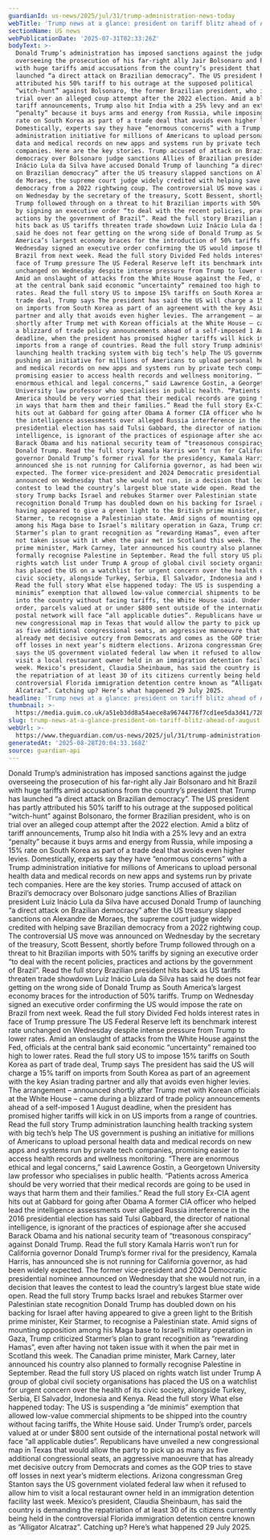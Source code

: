 ```yaml
---
guardianId: us-news/2025/jul/31/trump-administration-news-today
webTitle: 'Trump news at a glance: president on tariff blitz ahead of August deadline'
sectionName: US news
webPublicationDate: '2025-07-31T02:33:26Z'
bodyText: >-
  Donald Trump’s administration has imposed sanctions against the judge
  overseeing the prosecution of his far-right ally Jair Bolsonaro and hit Brazil
  with huge tariffs amid accusations from the country’s president that Trump has
  launched “a direct attack on Brazilian democracy”. The US president has partly
  attributed his 50% tariff to his outrage at the supposed political
  “witch-hunt” against Bolsonaro, the former Brazilian president, who is on
  trial over an alleged coup attempt after the 2022 election. Amid a blitz of
  tariff announcements, Trump also hit India with a 25% levy and an extra
  “penalty” because it buys arms and energy from Russia, while imposing a 15%
  rate on South Korea as part of a trade deal that avoids even higher levies.
  Domestically, experts say they have “enormous concerns” with a Trump
  administration initiative for millions of Americans to upload personal health
  data and medical records on new apps and systems run by private tech
  companies. Here are the key stories. Trump accused of attack on Brazil’s
  democracy over Bolsonaro judge sanctions Allies of Brazilian president Luiz
  Inácio Lula da Silva have accused Donald Trump of launching “a direct attack
  on Brazilian democracy” after the US treasury slapped sanctions on Alexandre
  de Moraes, the supreme court judge widely credited with helping save Brazilian
  democracy from a 2022 rightwing coup. The controversial US move was announced
  on Wednesday by the secretary of the treasury, Scott Bessent, shortly before
  Trump followed through on a threat to hit Brazilian imports with 50% tariffs
  by signing an executive order “to deal with the recent policies, practices and
  actions by the government of Brazil”. Read the full story Brazilian president
  hits back as US tariffs threaten trade showdown Luiz Inácio Lula da Silva has
  said he does not fear getting on the wrong side of Donald Trump as South
  America’s largest economy braces for the introduction of 50% tariffs. Trump on
  Wednesday signed an executive order confirming the US would impose the rate on
  Brazil from next week. Read the full story Divided Fed holds interest rates in
  face of Trump pressure The US Federal Reserve left its benchmark interest rate
  unchanged on Wednesday despite intense pressure from Trump to lower rates.
  Amid an onslaught of attacks from the White House against the Fed, officials
  at the central bank said economic “uncertainty” remained too high to lower
  rates. Read the full story US to impose 15% tariffs on South Korea as part of
  trade deal, Trump says The president has said the US will charge a 15% tariff
  on imports from South Korea as part of an agreement with the key Asian trading
  partner and ally that avoids even higher levies. The arrangement – announced
  shortly after Trump met with Korean officials at the White House – came during
  a blizzard of trade policy announcements ahead of a self-imposed 1 August
  deadline, when the president has promised higher tariffs will kick in on US
  imports from a range of countries. Read the full story Trump administration
  launching health tracking system with big tech’s help The US government is
  pushing an initiative for millions of Americans to upload personal health data
  and medical records on new apps and systems run by private tech companies,
  promising easier to access health records and wellness monitoring. “There are
  enormous ethical and legal concerns,” said Lawrence Gostin, a Georgetown
  University law professor who specialises in public health. “Patients across
  America should be very worried that their medical records are going to be used
  in ways that harm them and their families.” Read the full story Ex-CIA agent
  hits out at Gabbard for going after Obama A former CIA officer who helped lead
  the intelligence assessments over alleged Russia interference in the 2016
  presidential election has said Tulsi Gabbard, the director of national
  intelligence, is ignorant of the practices of espionage after she accused
  Barack Obama and his national security team of “treasonous conspiracy” against
  Donald Trump. Read the full story Kamala Harris won’t run for California
  governor Donald Trump’s former rival for the presidency, Kamala Harris, has
  announced she is not running for California governor, as had been widely
  expected. The former vice-president and 2024 Democratic presidential nominee
  announced on Wednesday that she would not run, in a decision that leaves the
  contest to lead the country’s largest blue state wide open. Read the full
  story Trump backs Israel and rebukes Starmer over Palestinian state
  recognition Donald Trump has doubled down on his backing for Israel after
  having appeared to give a green light to the British prime minister, Keir
  Starmer, to recognise a Palestinian state. Amid signs of mounting opposition
  among his Maga base to Israel’s military operation in Gaza, Trump criticized
  Starmer’s plan to grant recognition as “rewarding Hamas”, even after having
  not taken issue with it when the pair met in Scotland this week. The Canadian
  prime minister, Mark Carney, later announced his country also planned to
  formally recognise Palestine in September. Read the full story US placed on
  rights watch list under Trump A group of global civil society organisations
  has placed the US on a watchlist for urgent concern over the health of its
  civic society, alongside Turkey, Serbia, El Salvador, Indonesia and Kenya.
  Read the full story What else happened today: The US is suspending a “de
  minimis” exemption that allowed low-value commercial shipments to be shipped
  into the country without facing tariffs, the White House said. Under Trump’s
  order, parcels valued at or under $800 sent outside of the international
  postal network will face “all applicable duties”. Republicans have unveiled a
  new congressional map in Texas that would allow the party to pick up as many
  as five additional congressional seats, an aggressive manoeuvre that has
  already met decisive outcry from Democrats and comes as the GOP tries to stave
  off losses in next year’s midterm elections. Arizona congressman Greg Stanton
  says the US government violated federal law when it refused to allow him to
  visit a local restaurant owner held in an immigration detention facility last
  week. Mexico’s president, Claudia Sheinbaum, has said the country is demanding
  the repatriation of at least 30 of its citizens currently being held in the
  controversial Florida immigration detention centre known as “Alligator
  Alcatraz”. Catching up? Here’s what happened 29 July 2025.
headline: 'Trump news at a glance: president on tariff blitz ahead of August deadline'
thumbnail: >-
  https://media.guim.co.uk/a51eb3dd8a54aece8a96744776f7cd1ee5da3d41/728_0_3881_3106/500.jpg
slug: trump-news-at-a-glance-president-on-tariff-blitz-ahead-of-august-deadline
webUrl: >-
  https://www.theguardian.com/us-news/2025/jul/31/trump-administration-news-today
generatedAt: '2025-08-28T20:04:33.168Z'
source: guardian-api
---
```

Donald Trump’s administration has imposed sanctions against the judge overseeing the prosecution of his far-right ally Jair Bolsonaro and hit Brazil with huge tariffs amid accusations from the country’s president that Trump has launched “a direct attack on Brazilian democracy”. The US president has partly attributed his 50% tariff to his outrage at the supposed political “witch-hunt” against Bolsonaro, the former Brazilian president, who is on trial over an alleged coup attempt after the 2022 election. Amid a blitz of tariff announcements, Trump also hit India with a 25% levy and an extra “penalty” because it buys arms and energy from Russia, while imposing a 15% rate on South Korea as part of a trade deal that avoids even higher levies. Domestically, experts say they have “enormous concerns” with a Trump administration initiative for millions of Americans to upload personal health data and medical records on new apps and systems run by private tech companies. Here are the key stories. Trump accused of attack on Brazil’s democracy over Bolsonaro judge sanctions Allies of Brazilian president Luiz Inácio Lula da Silva have accused Donald Trump of launching “a direct attack on Brazilian democracy” after the US treasury slapped sanctions on Alexandre de Moraes, the supreme court judge widely credited with helping save Brazilian democracy from a 2022 rightwing coup. The controversial US move was announced on Wednesday by the secretary of the treasury, Scott Bessent, shortly before Trump followed through on a threat to hit Brazilian imports with 50% tariffs by signing an executive order “to deal with the recent policies, practices and actions by the government of Brazil”. Read the full story Brazilian president hits back as US tariffs threaten trade showdown Luiz Inácio Lula da Silva has said he does not fear getting on the wrong side of Donald Trump as South America’s largest economy braces for the introduction of 50% tariffs. Trump on Wednesday signed an executive order confirming the US would impose the rate on Brazil from next week. Read the full story Divided Fed holds interest rates in face of Trump pressure The US Federal Reserve left its benchmark interest rate unchanged on Wednesday despite intense pressure from Trump to lower rates. Amid an onslaught of attacks from the White House against the Fed, officials at the central bank said economic “uncertainty” remained too high to lower rates. Read the full story US to impose 15% tariffs on South Korea as part of trade deal, Trump says The president has said the US will charge a 15% tariff on imports from South Korea as part of an agreement with the key Asian trading partner and ally that avoids even higher levies. The arrangement – announced shortly after Trump met with Korean officials at the White House – came during a blizzard of trade policy announcements ahead of a self-imposed 1 August deadline, when the president has promised higher tariffs will kick in on US imports from a range of countries. Read the full story Trump administration launching health tracking system with big tech’s help The US government is pushing an initiative for millions of Americans to upload personal health data and medical records on new apps and systems run by private tech companies, promising easier to access health records and wellness monitoring. “There are enormous ethical and legal concerns,” said Lawrence Gostin, a Georgetown University law professor who specialises in public health. “Patients across America should be very worried that their medical records are going to be used in ways that harm them and their families.” Read the full story Ex-CIA agent hits out at Gabbard for going after Obama A former CIA officer who helped lead the intelligence assessments over alleged Russia interference in the 2016 presidential election has said Tulsi Gabbard, the director of national intelligence, is ignorant of the practices of espionage after she accused Barack Obama and his national security team of “treasonous conspiracy” against Donald Trump. Read the full story Kamala Harris won’t run for California governor Donald Trump’s former rival for the presidency, Kamala Harris, has announced she is not running for California governor, as had been widely expected. The former vice-president and 2024 Democratic presidential nominee announced on Wednesday that she would not run, in a decision that leaves the contest to lead the country’s largest blue state wide open. Read the full story Trump backs Israel and rebukes Starmer over Palestinian state recognition Donald Trump has doubled down on his backing for Israel after having appeared to give a green light to the British prime minister, Keir Starmer, to recognise a Palestinian state. Amid signs of mounting opposition among his Maga base to Israel’s military operation in Gaza, Trump criticized Starmer’s plan to grant recognition as “rewarding Hamas”, even after having not taken issue with it when the pair met in Scotland this week. The Canadian prime minister, Mark Carney, later announced his country also planned to formally recognise Palestine in September. Read the full story US placed on rights watch list under Trump A group of global civil society organisations has placed the US on a watchlist for urgent concern over the health of its civic society, alongside Turkey, Serbia, El Salvador, Indonesia and Kenya. Read the full story What else happened today: The US is suspending a “de minimis” exemption that allowed low-value commercial shipments to be shipped into the country without facing tariffs, the White House said. Under Trump’s order, parcels valued at or under $800 sent outside of the international postal network will face “all applicable duties”. Republicans have unveiled a new congressional map in Texas that would allow the party to pick up as many as five additional congressional seats, an aggressive manoeuvre that has already met decisive outcry from Democrats and comes as the GOP tries to stave off losses in next year’s midterm elections. Arizona congressman Greg Stanton says the US government violated federal law when it refused to allow him to visit a local restaurant owner held in an immigration detention facility last week. Mexico’s president, Claudia Sheinbaum, has said the country is demanding the repatriation of at least 30 of its citizens currently being held in the controversial Florida immigration detention centre known as “Alligator Alcatraz”. Catching up? Here’s what happened 29 July 2025.

